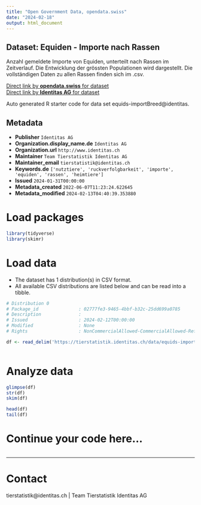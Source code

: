 ```yaml
---
title: "Open Government Data, opendata.swiss"
date: "2024-02-18"
output: html_document
---
```


## Dataset: Equiden - Importe nach Rassen

Anzahl gemeldete Importe von Equiden, unterteilt nach Rassen im Zeitverlauf. Die Entwicklung der grössten Populationen wird dargestellt. Die vollständigen Daten zu allen Rassen finden sich im .csv.

[Direct link by **opendata.swiss** for dataset](https://opendata.swiss/de/dataset/equiden-importe-nach-rassen)<br>
[Direct link by **Identitas AG** for dataset](https://tierstatistik.identitas.ch/)

Auto generated R starter code for data set equids-importBreed@identitas.

## Metadata

- **Publisher** `Identitas AG`
- **Organization.display_name.de** `Identitas AG`
- **Organization.url** `http://www.identitas.ch`
- **Maintainer** `Team Tierstatistik Identitas AG`
- **Maintainer_email** `tierstatistik@identitas.ch`
- **Keywords.de** `['nutztiere', 'ruckverfolgbarkeit', 'importe', 'equiden', 'rassen', 'heimtiere']`
- **Issued** `2024-01-31T00:00:00`
- **Metadata_created** `2022-06-07T11:23:24.622645`
- **Metadata_modified** `2024-02-13T04:40:39.353880`


# Load packages

```r

library(tidyverse)
library(skimr)

```

# Load data

-   The dataset has 1 distribution(s) in CSV format.
-   All available CSV distributions are listed below and can be read into a tibble.

```r

# Distribution 0
# Package_id               : 02777fe3-9465-4bbf-b32c-25dd699a0785
# Description              : 
# Issued                   : 2024-02-12T00:00:00
# Modified                 : None
# Rights                   : NonCommercialAllowed-CommercialAllowed-ReferenceRequired

df <- read_delim('https://tierstatistik.identitas.ch/data/equids-importBreed.csv')



```

# Analyze data

```r

glimpse(df)
str(df)
skim(df)

head(df)
tail(df)

```

# Continue your code here...

```r

```

------------------------------------------------------------------------

# Contact

tierstatistik@identitas.ch | Team Tierstatistik Identitas AG

